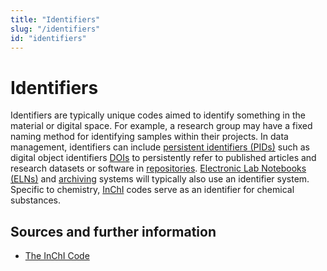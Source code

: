 ```yaml
---
title: "Identifiers"
slug: "/identifiers"
id: "identifiers"
---
```


# Identifiers

Identifiers are typically unique codes aimed to identify something in the material or digital space. For example, a research group may have a fixed naming method for identifying samples within their projects. In data management, identifiers can include [persistent identifiers (PIDs)](/docs/pid) such as digital object identifiers [DOIs](https://www.doi.org/) to persistently refer to published articles and research datasets or software in [repositories](/docs/repositories). [Electronic Lab Notebooks (ELNs)](/docs/eln) and [archiving](/docs/data_storage) systems will typically also use an identifier system. Specific to chemistry, [InChI](/docs/inchi) codes serve as an identifier for chemical substances. 

## Sources and further information

- [The InChI Code](https://doi.org/10.1021/acs.jchemed.8b00090)